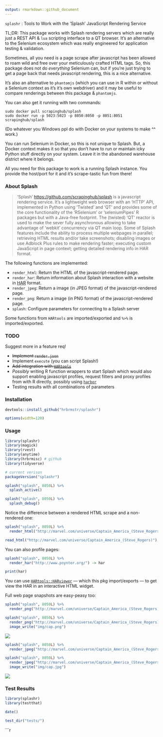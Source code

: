 ```yaml
---
output: rmarkdown::github_document
---
```


`splashr` : Tools to Work with the 'Splash' JavaScript Rendering Service

TL;DR: This package works with Splash rendering servers which are really just a REST API & `lua` scripting interface to a QT browser. It's an alternative to the Selenium ecosystem which was really engineered for application testing & validation. 

Sometimes, all you need is a page scrape after javascript has been allowed to roam wild and free over your meticulously crafted HTML tags. So, this package does not do _everything_ Selenium can, but if you're just trying to get a page back that needs javascript rendering, this is a nice alternative.

It's also an alternative to `phantomjs` (which you can use in R within or without a Selenium context as it's it's own webdriver) and it may be useful to compare renderings between this package & `phantomjs`.

You can also get it running with two commands:

    sudo docker pull scrapinghub/splash
    sudo docker run -p 5023:5023 -p 8050:8050 -p 8051:8051 scrapinghub/splash
    
(Do whatever you Windows ppl do with Docker on your systems to make ^^ work.)

You can run Selenium in Docker, so this is not unique to Splash. But, a Docker context makes it so that you don't have to run or maintain icky Python stuff directly on your system. Leave it in the abandoned warehouse district where it belongs.

All you need for this package to work is a running Splash instance. You provide the host/port for it and it's scrape-tastic fun from there!

### About Splash

>'Splash' <https://github.com/scrapinghub/splash> is a javascript rendering service. It’s a lightweight web browser with an 'HTTP' API, implemented in Python using 'Twisted’ and 'QT' and provides some of the core functionality of the 'RSelenium' or 'seleniumPipes' R packages but with a Java-free footprint. The (twisted) 'QT' reactor is used to make the sever fully asynchronous allowing to take advantage of 'webkit' concurrency via QT main loop. Some of Splash features include the ability to process multiple webpages in parallel; retrieving HTML results and/or take screenshots; disabling images or use Adblock Plus rules to make rendering faster; executing custom JavaScript in page context; getting detailed rendering info in HAR format.
    
The following functions are implemented:

- `render_html`:	Return the HTML of the javascript-rendered page.
- `render_har`: Return information about Splash interaction with a website in [HAR](http://www.softwareishard.com/blog/har-12-spec/) format.
- `render_jpeg`:	Return a image (in JPEG format) of the javascript-rendered page.
- `render_png`:	Return a image (in PNG format) of the javascript-rendered page.
- `splash`:	Configure parameters for connecting to a Splash server

Some functions from `HARtools` are imported/exported and `%>%` is imported/exported.

### TODO

Suggest more in a feature req!

- <strike>Implement `render.json`</strike>
- Implement `execute` (you can script Splash!)
- <strike>Add integration with [`HARtools`](https://github.com/johndharrison/HARtools)</strike>
- _Possibly_ writing R function wrappers to start Splash which would also support enabling javascript profiles, request filters and proxy profiles from with R directly, possibly using [`harbor`](https://github.com/wch/harbor)
- Testing results with all combinations of parameters

### Installation

```r
devtools::install_github("hrbrmstr/splashr")
```

```r
options(width=120)
```

### Usage

```r
library(splashr)
library(magick)
library(rvest)
library(anytime)
library(hrbrmisc) # github
library(tidyverse)

# current verison
packageVersion("splashr")

splash("splash", 8050L) %>%
  splash_active()

splash("splash", 8050L) %>%
  splash_debug()
```

Notice the difference between a rendered HTML scrape and a non-rendered one:

```r
splash("splash", 8050L) %>%
  render_html("http://marvel.com/universe/Captain_America_(Steve_Rogers)")

read_html("http://marvel.com/universe/Captain_America_(Steve_Rogers)")
```

You can also profile pages:

```r
splash("splash", 8050L) %>%
  render_har("http://www.poynter.org/") -> har

print(har)
```

You can use [`HARtools::HARviewer`](https://github.com/johndharrison/HARtools/blob/master/R/HARviewer.R) — which this pkg import/exports — to get view the HAR in an interactive HTML widget.

Full web page snapshots are easy-peasy too:

```r
splash("splash", 8050L) %>%
  render_png("http://marvel.com/universe/Captain_America_(Steve_Rogers)")
```

```r
splash("splash", 8050L) %>%
  render_png("http://marvel.com/universe/Captain_America_(Steve_Rogers)") %>% 
  image_write("img/cap.png")
```

![](img/cap.png)

```r
splash("splash", 8050L) %>%
  render_jpeg("http://marvel.com/universe/Captain_America_(Steve_Rogers)") 
```

```r
splash("splash", 8050L) %>%
  render_jpeg("http://marvel.com/universe/Captain_America_(Steve_Rogers)") %>% 
  image_write("img/cap.jpg")
```

![](img/cap.jpg)

### Test Results

```r
library(splashr)
library(testthat)

date()

test_dir("tests/")
```

```r
